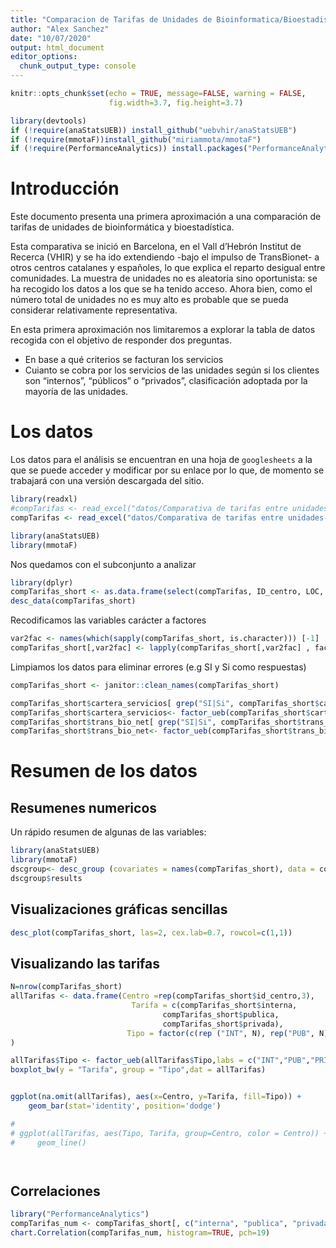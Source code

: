 ```yaml
---
title: "Comparacion de Tarifas de Unidades de Bioinformatica/Bioestadistica"
author: "Alex Sanchez"
date: "10/07/2020"
output: html_document
editor_options: 
  chunk_output_type: console
---
```


```r
knitr::opts_chunk$set(echo = TRUE, message=FALSE, warning = FALSE, 
                      fig.width=3.7, fig.height=3.7)
```


```r
library(devtools)
if (!require(anaStatsUEB)) install_github("uebvhir/anaStatsUEB")
if (!require(mmotaF))install_github("miriammota/mmotaF")
if (!require(PerformanceAnalytics)) install.packages("PerformanceAnalytics")
```


# Introducción

Este documento presenta una primera aproximación a una comparación de tarifas de unidades de bioinformática y bioestadística.

Esta comparativa se inició en Barcelona, en el Vall d'Hebrón Institut de Recerca (VHIR) y se ha ido extendiendo -bajo el impulso de TransBionet- a otros centros catalanes y españoles, lo que explica el reparto desigual entre comunidades. 
La muestra de unidades no es aleatoria sino oportunista: se ha recogido los datos a los que se ha tenido acceso. Ahora bien, como el número total de unidades no es muy alto es probable que se pueda considerar relativamente representativa.

En esta primera aproximación nos limitaremos a explorar la tabla de datos recogida con el objetivo de responder dos preguntas.

- En base a qué criterios se facturan los servicios
- Cuianto se cobra por los servicios de las unidades según si los clientes son "internos", "públicos" o "privados", clasificación adoptada por la mayoría de las unidades.


# Los datos

Los datos para el análisis se encuentran en una hoja de `googlesheets` a la que se puede acceder y modificar por su enlace por lo que, de momento se trabajará con una versión descargada del sitio.

```r
library(readxl)
#compTarifas <- read_excel("datos/Comparativa de tarifas entre unidades.xlsx")
compTarifas <- read_excel("datos/Comparativa de tarifas entre unidades-20200710.xlsx")

```


```r
library(anaStatsUEB)
library(mmotaF)
```

Nos quedamos con el subconjunto a analizar

```r
library(dplyr)
compTarifas_short <- as.data.frame(select(compTarifas, ID_centro, LOC, Tipo, TransBioNet, Criterio, Pers., Interna, Publica, Privada))
desc_data(compTarifas_short)
```

Recodificamos las variables carácter a factores


```r
var2fac <- names(which(sapply(compTarifas_short, is.character))) [-1]
compTarifas_short[,var2fac] <- lapply(compTarifas_short[,var2fac] , factor) 
```

Limpiamos los datos para eliminar errores (e.g SI y Si como respuestas)

```r
compTarifas_short <- janitor::clean_names(compTarifas_short) 
```

```r
compTarifas_short$cartera_servicios[ grep("SI|Si", compTarifas_short$cartera_servicios)] <- "Sí" 
compTarifas_short$cartera_servicios<- factor_ueb(compTarifas_short$cartera_servicios) 
compTarifas_short$trans_bio_net[ grep("SI|Si", compTarifas_short$trans_bio_net)] <- "Sí" 
compTarifas_short$trans_bio_net<- factor_ueb(compTarifas_short$trans_bio_net) 
```


# Resumen de los datos

## Resumenes numericos

Un rápido resumen de algunas de las variables:

```r
library(anaStatsUEB)
library(mmotaF)
dscgroup<- desc_group (covariates = names(compTarifas_short), data = compTarifas_short)
dscgroup$results
```

## Visualizaciones gráficas sencillas

```r
desc_plot(compTarifas_short, las=2, cex.lab=0.7, rowcol=c(1,1))
```

## Visualizando las tarifas

```r
N=nrow(compTarifas_short)
allTarifas <- data.frame(Centro =rep(compTarifas_short$id_centro,3), 
                           Tarifa = c(compTarifas_short$interna, 
                                  compTarifas_short$publica,
                                  compTarifas_short$privada),
                          Tipo = factor(c(rep ("INT", N), rep("PUB", N), rep("PRIV", N)))
)

allTarifas$Tipo <- factor_ueb(allTarifas$Tipo,labs = c("INT","PUB","PRIV"))
boxplot_bw(y = "Tarifa", group = "Tipo",dat = allTarifas)


ggplot(na.omit(allTarifas), aes(x=Centro, y=Tarifa, fill=Tipo)) +
    geom_bar(stat='identity', position='dodge')

# 
# ggplot(allTarifas, aes(Tipo, Tarifa, group=Centro, color = Centro)) +
#     geom_line() 




```


## Correlaciones

```r
library("PerformanceAnalytics")
compTarifas_num <- compTarifas_short[, c("interna", "publica", "privada")]
chart.Correlation(compTarifas_num, histogram=TRUE, pch=19)
```



